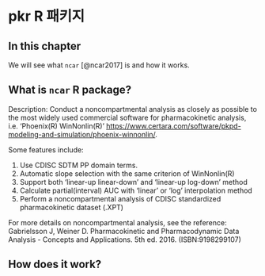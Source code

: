 # pkr R 패키지

## In this chapter

We will see what `ncar` [@ncar2017] is and how it works.

## What is `ncar` R package?

Description: Conduct a noncompartmental analysis as closely as possible to the most widely used commercial software for pharmacokinetic analysis, i.e. 'Phoenix(R) WinNonlin(R)' <https://www.certara.com/software/pkpd-modeling-and-simulation/phoenix-winnonlin/>.

Some features include:
    
1. Use CDISC SDTM PP domain terms.
2. Automatic slope selection with the same criterion of WinNonlin(R)
3. Support both 'linear-up linear-down' and 'linear-up log-down' method
4. Calculate partial(interval) AUC with 'linear' or 'log' interpolation method
5. Perform a noncompartmental analysis of CDISC standardized pharmacokinetic dataset (.XPT)

For more details on noncompartmental analysis, see the reference: Gabrielsson J, Weiner D. Pharmacokinetic and Pharmacodynamic Data Analysis - Concepts and Applications. 5th ed. 2016. (ISBN:9198299107)

## How does it work?
